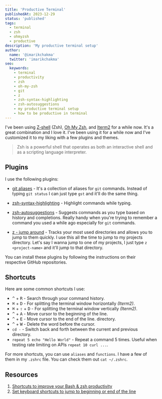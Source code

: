 ```yaml
---
title: 'Productive Terminal'
publishedAt: 2023-12-29
status: 'published'
tags:
  - terminal
  - zsh
  - ohmyzsh
  - productive
description: 'My productive terminal setup'
author:
  name: '@imarikchakma'
  twitter: 'imarikchakma'
seo:
  keywords:
    - terminal
    - productivity
    - zsh
    - oh-my-zsh
    - git
    - z
    - zsh-syntax-highlighting
    - zsh-autosuggestions
    - my productive terminal setup
    - how to be productive in terminal
---
```


I've been using [Z-shell](https://opensource.com/article/19/9/getting-started-zsh) (Zsh), [Oh My Zsh](https://ohmyz.sh/), and [Iterm2](https://iterm2.com/) for a while now. It's a great combination and I love it. I've been using it for a while now and I've customized it to my liking with a few plugins and themes.

> Zsh is a powerful shell that operates as both an interactive shell and as a scripting language interpreter.

## Plugins

I use the following plugins:

- [git aliases](https://github.com/ohmyzsh/ohmyzsh/tree/master/plugins/git) - It's a collection of aliases for `git` commands. Instead of typing `git status` I can just type `gst` and it'll do the same thing.

- [zsh-syntax-highlighting](https://github.com/zsh-users/zsh-syntax-highlighting) - Highlight commands while typing.

- [zsh-autosuggestions](https://github.com/zsh-users/zsh-autosuggestions) - Suggests commands as you type based on history and completions. Really handy when you're trying to remember a command you used a while ago especially for `git` commands.

- [z - jump around](https://github.com/rupa/z) - Tracks your most used directories and allows you to jump to them quickly. I use this all the time to jump to my projects directory. Let's say I wanna jump to one of my projects, I just type `z <project-name>` and it'll jump to that directory.

You can install these plugins by following the instructions on their respective GitHub repositories.

## Shortcuts

Here are some common shortcuts I use:

- <kbd>^</kbd> + <kbd>R</kbd> - Search through your command history.
- <kbd>⌘</kbd> + <kbd>D</kbd> - For splitting the terminal window horizontally _(Iterm2)_.
- <kbd>⌘</kbd> + <kbd>⇧</kbd> + <kbd>D</kbd> - For splitting the terminal window
  vertically _(Iterm2)_.
- <kbd>^</kbd> + <kbd>A</kbd> - Move cursor to the beginning of the line.
- <kbd>^</kbd> + <kbd>E</kbd> - Move cursor to the end of the line. directory.
- <kbd>^</kbd> + <kbd>W</kbd> - Delete the word before the cursor.
- `cd -` - Switch back and forth between the current and previous directory.
- `repeat 5 echo "Hello World"` - Repeat a command 5 times. Useful when testing rate limiting on APIs `repeat 10 curl ...`.

For more shortcuts, you can use `aliases` and `functions`. I have a few of them in my `.zshrc` file. You can check them out `cat ~/.zshrc`.

## Resources

1. [Shortcuts to improve your Bash & zsh productivity](http://www.geekmind.net/2011/01/shortcuts-to-improve-your-bash-zsh.html)
2. [Set keyboard shortcuts to jump to beginning or end of the line](https://stackoverflow.com/questions/6205157/how-to-set-keyboard-shortcuts-to-jump-to-beginning-end-of-line/29403520#29403520)
